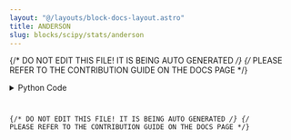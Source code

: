 ```yaml
---
layout: "@/layouts/block-docs-layout.astro"
title: ANDERSON
slug: blocks/scipy/stats/anderson
---
```


{/* DO NOT EDIT THIS FILE! IT IS BEING AUTO GENERATED */}
{/* PLEASE REFER TO THE CONTRIBUTION GUIDE ON THE DOCS PAGE */}


<PythonDocsDisplay docstring={docstring} />
<details>
<summary>Python Code</summary>



<Code code={pythonCode} lang="py" wrap theme="dracula" />

[Find this Flojoy Block on GitHub](https://github.com/flojoy-ai/blocks/blob/main/blocks/SCIPY/STATS/ANDERSON/ANDERSON.py)

</details>

{/* DO NOT EDIT THIS FILE! IT IS BEING AUTO GENERATED */}
{/* PLEASE REFER TO THE CONTRIBUTION GUIDE ON THE DOCS PAGE */}
